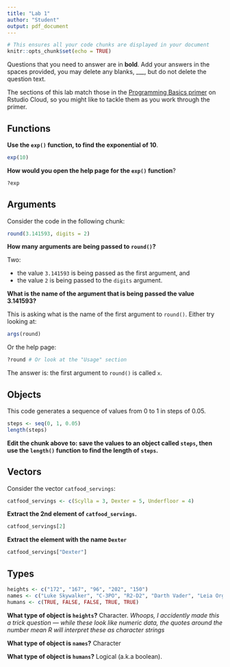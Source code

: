 ---
title: "Lab 1"
author: "Student"
output: pdf_document
---

```{r setup, include=FALSE}
# This ensures all your code chunks are displayed in your document
knitr::opts_chunk$set(echo = TRUE)
```

Questions that you need to answer are in **bold**.  Add your answers in the spaces provided, you may delete any blanks, ___, but do not delete the question text.  

The sections of this lab match those in the [Programming Basics primer](https://rstudio.cloud/learn/primers/1.2) on Rstudio Cloud, so you might like to tackle them as you work through the primer.  

## Functions

**Use the `exp()` function, to find the exponential of 10**.
```{r}
exp(10)
```

**How would you open the help page for the `exp()` function**?
```{r, eval = FALSE}
?exp
```

## Arguments

Consider the code in the following chunk:
```{r}
round(3.141593, digits = 2)
```
**How many arguments are being passed to `round()`?** 

Two: 

* the value `3.141593` is being passed as the first argument, and 
* the value `2` is being passed to the `digits` argument.

**What is the name of the argument that is being passed the value 3.141593?** 

This is asking what is the name of the first argument to `round()`.  Either try looking at:
```{r}
args(round)
```

Or the help page:
```{r eval = FALSE}
?round # Or look at the "Usage" section
```

The answer is: the first argument to `round()` is called `x`.

## Objects

This code generates a sequence of values from 0 to 1 in steps of 0.05.
```{r}
steps <- seq(0, 1, 0.05)
length(steps)
```
**Edit the chunk above to: save the values to an object called `steps`, then use the `length()` function to find the length of `steps`.** 

## Vectors

Consider the vector `catfood_servings`:
```{r}
catfood_servings <- c(Scylla = 3, Dexter = 5, Underfloor = 4)
```

**Extract the 2nd element of `catfood_servings`.**
```{r}
catfood_servings[2]
```

**Extract the element with the name `Dexter`**
```{r}
catfood_servings["Dexter"]
```


## Types

```{r}
heights <- c("172", "167", "96", "202", "150")
names <- c("Luke Skywalker", "C-3PO", "R2-D2", "Darth Vader", "Leia Organa")
humans <- c(TRUE, FALSE, FALSE, TRUE, TRUE)
```

**What type of object is `heights`?** Character.  *Whoops, I accidently  made this a trick question --- while these look like numeric data, the quotes around the number mean R will interpret these as character strings*

**What type of object is `names`?** Character

**What type of object is `humans`?** Logical (a.k.a boolean).

